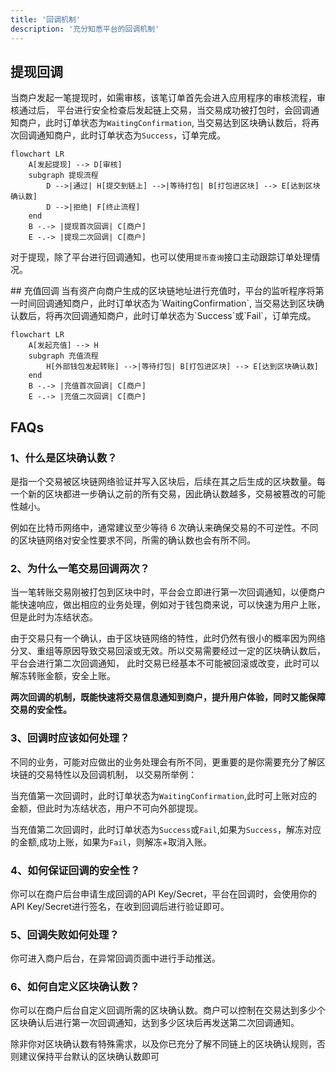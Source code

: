 ```yaml
---
title: '回调机制'
description: '充分知悉平台的回调机制'
---
```



## 提现回调
当商户发起一笔提现时，如需审核，该笔订单首先会进入应用程序的审核流程，审核通过后，
平台进行安全检查后发起链上交易，当交易成功被打包时，会回调通知商户，此时订单状态为`WaitingConfirmation`,
当交易达到区块确认数后，将再次回调通知商户，此时订单状态为`Success`，订单完成。


```mermaid
flowchart LR
    A[发起提现] --> D[审核]
    subgraph 提现流程
        D -->|通过| H[提交到链上] -->|等待打包| B[打包进区块] --> E[达到区块确认数]
        D -->|拒绝| F[终止流程]
    end
    B -.-> |提现首次回调| C[商户]
    E -.-> |提现二次回调| C[商户]

```
<Tip>

对于提现，除了平台进行回调通知，也可以使用`提币查询`接口主动跟踪订单处理情况。

</Tip>
## 充值回调
当有资产向商户生成的区块链地址进行充值时，平台的监听程序将第一时间回调通知商户，此时订单状态为`WaitingConfirmation`,
当交易达到区块确认数后，将再次回调通知商户，此时订单状态为`Success`或`Fail`，订单完成。

```mermaid
flowchart LR
    A[发起充值] --> H
    subgraph 充值流程
        H[外部钱包发起转账] -->|等待打包| B[打包进区块] --> E[达到区块确认数]
    end
    B -.-> |充值首次回调| C[商户]
    E -.-> |充值二次回调| C[商户]

```



## FAQs
### 1、什么是区块确认数？
是指一个交易被区块链网络验证并写入区块后，后续在其之后生成的区块数量。每一个新的区块都进一步确认之前的所有交易，因此确认数越多，交易被篡改的可能性越小。

例如在比特币网络中，通常建议至少等待 6 次确认来确保交易的不可逆性。不同的区块链网络对安全性要求不同，所需的确认数也会有所不同。

### 2、为什么一笔交易回调两次？
当一笔转账交易刚被打包到区块中时，平台会立即进行第一次回调通知，以便商户能快速响应，做出相应的业务处理，例如对于钱包商来说，可以快速为用户上账，但是此时为冻结状态。

由于交易只有一个确认，由于区块链网络的特性，此时仍然有很小的概率因为网络分叉、重组等原因导致交易回滚或无效。所以交易需要经过一定的区块确认数后，平台会进行第二次回调通知，
此时交易已经基本不可能被回滚或改变，此时可以解冻转账金额，安全上账。

**两次回调的机制，既能快速将交易信息通知到商户，提升用户体验，同时又能保障交易的安全性。**

### 3、回调时应该如何处理？
不同的业务，可能对应做出的业务处理会有所不同，更重要的是你需要充分了解区块链的交易特性以及回调机制，
以交易所举例：

当充值第一次回调时，此时订单状态为`WaitingConfirmation`,此时可上账对应的金额，但此时为冻结状态，用户不可向外部提现。

当充值第二次回调时，此时订单状态为`Success`或`Fail`,如果为`Success`，解冻对应的金额,成功上账，如果为`Fail`，则解冻+取消入账。


### 4、如何保证回调的安全性？
你可以在商户后台申请生成回调的API Key/Secret，平台在回调时，会使用你的API Key/Secret进行签名，在收到回调后进行验证即可。

### 5、回调失败如何处理？
你可进入商户后台，在异常回调页面中进行手动推送。

### 6、如何自定义区块确认数？
你可以在商户后台自定义回调所需的区块确认数。商户可以控制在交易达到多少个区块确认后进行第一次回调通知，达到多少区块后再发送第二次回调通知。

<Note>
除非你对区块确认数有特殊需求，以及你已充分了解不同链上的区块确认规则，否则建议保持平台默认的区块确认数即可
</Note>
